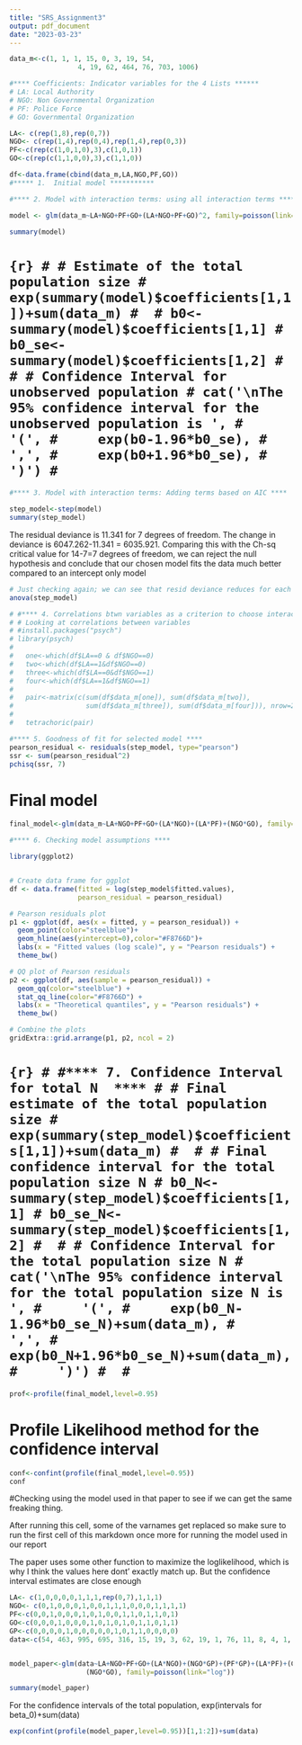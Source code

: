 ---
title: "SRS_Assignment3"
output: pdf_document
date: "2023-03-23"
---
```{r}



data_m<-c(1, 1, 1, 15, 0, 3, 19, 54, 
                 4, 19, 62, 464, 76, 703, 1006)

#**** Coefficients: Indicator variables for the 4 Lists ******
# LA: Local Authority
# NGO: Non Governmental Organization
# PF: Police Force
# GO: Governmental Organization

LA<- c(rep(1,8),rep(0,7))
NGO<- c(rep(1,4),rep(0,4),rep(1,4),rep(0,3))
PF<-c(rep(c(1,0,1,0),3),c(1,0,1))
GO<-c(rep(c(1,1,0,0),3),c(1,1,0))

df<-data.frame(cbind(data_m,LA,NGO,PF,GO))
#***** 1.  Initial model ***********

```


```{r}
#**** 2. Model with interaction terms: using all interaction terms *****

model <- glm(data_m~LA+NGO+PF+GO+(LA+NGO+PF+GO)^2, family=poisson(link="log"))

summary(model)

```

# ```{r}
# # Estimate of the total population size
# exp(summary(model)$coefficients[1,1])+sum(data_m)
# 
# b0<-summary(model)$coefficients[1,1]
# b0_se<-summary(model)$coefficients[1,2]
# 
# # Confidence Interval for unobserved population
# cat('\nThe 95% confidence interval for the unobserved population is ',
#     '(',
#     exp(b0-1.96*b0_se),
#     ',',
#     exp(b0+1.96*b0_se),
#     ')')
# ```


```{r}
#**** 3. Model with interaction terms: Adding terms based on AIC ****

step_model<-step(model)
summary(step_model)
```
The residual deviance is 11.341 for 7 degrees of freedom. The change in deviance is 6047.262-11.341 = 6035.921. 
Comparing this with the Ch-sq critical value for 14-7=7 degrees of freedom, we can reject the null hypothesis and conclude
that our chosen model fits the data much better compared to an intercept only model

```{r}
# Just checking again; we can see that resid deviance reduces for each term added
anova(step_model)
```


```{r}
# #**** 4. Correlations btwn variables as a criterion to choose interactions ****
# # Looking at correlations between variables
# #install.packages("psych")
# library(psych)
# 
#   one<-which(df$LA==0 & df$NGO==0)
#   two<-which(df$LA==1&df$NGO==0)
#   three<-which(df$LA==0&df$NGO==1)
#   four<-which(df$LA==1&df$NGO==1)
# 
#   pair<-matrix(c(sum(df$data_m[one]), sum(df$data_m[two]),
#                  sum(df$data_m[three]), sum(df$data_m[four])), nrow=2)
# 
#   tetrachoric(pair)
```


```{r}
#**** 5. Goodness of fit for selected model ****
pearson_residual <- residuals(step_model, type="pearson")
ssr <- sum(pearson_residual^2) 
pchisq(ssr, 7)
```

# Final model
```{r}
final_model<-glm(data_m~LA+NGO+PF+GO+(LA*NGO)+(LA*PF)+(NGO*GO), family=poisson(link="log"))
```






```{r}
#**** 6. Checking model assumptions ****

library(ggplot2)


# Create data frame for ggplot
df <- data.frame(fitted = log(step_model$fitted.values),
                 pearson_residual = pearson_residual)

# Pearson residuals plot
p1 <- ggplot(df, aes(x = fitted, y = pearson_residual)) +
  geom_point(color="steelblue")+
  geom_hline(aes(yintercept=0),color="#F8766D")+
  labs(x = "Fitted values (log scale)", y = "Pearson residuals") +
  theme_bw()

# QQ plot of Pearson residuals
p2 <- ggplot(df, aes(sample = pearson_residual)) +
  geom_qq(color="steelblue") +
  stat_qq_line(color="#F8766D") +
  labs(x = "Theoretical quantiles", y = "Pearson residuals") +
  theme_bw()

# Combine the plots
gridExtra::grid.arrange(p1, p2, ncol = 2)


```

# ```{r}
# #**** 7. Confidence Interval for total N  ****
# # Final estimate of the total population size
# exp(summary(step_model)$coefficients[1,1])+sum(data_m)
# 
# # Final confidence interval for the total population size N
# b0_N<-summary(step_model)$coefficients[1,1]
# b0_se_N<-summary(step_model)$coefficients[1,2]
# 
# # Confidence Interval for the total population size N
# cat('\nThe 95% confidence interval for the total population size N is ',
#     '(',
#     exp(b0_N-1.96*b0_se_N)+sum(data_m),
#     ',',
#     exp(b0_N+1.96*b0_se_N)+sum(data_m),
#     ')')
# 
# ```


```{r}
prof<-profile(final_model,level=0.95)
```


# Profile Likelihood method for the confidence interval
```{r}

conf<-confint(profile(final_model,level=0.95))
conf
```
#Checking using the model used in that paper to see if we can get the same freaking thing.

After running this cell, some of the varnames get replaced so make sure to run the first cell of this markdown
once more for running the model used in our report

The paper uses some other function to maximize the loglikelihood, which is why I think the values here dont'
exactly match up. But the confidence interval estimates are close enough
```{r}

LA<- c(1,0,0,0,0,1,1,1,rep(0,7),1,1,1)
NGO<- c(0,1,0,0,0,1,0,0,1,1,1,0,0,0,1,1,1,1)
PF<-c(0,0,1,0,0,0,1,0,1,0,0,1,1,0,1,1,0,1)
GO<-c(0,0,0,1,0,0,0,1,0,1,0,1,0,1,1,0,1,1)
GP<-c(0,0,0,0,1,0,0,0,0,0,1,0,1,1,0,0,0,0)
data<-c(54, 463, 995, 695, 316, 15, 19, 3, 62, 19, 1, 76, 11, 8, 4, 1, 1, 1)


model_paper<-glm(data~LA+NGO+PF+GO+(LA*NGO)+(NGO*GP)+(PF*GP)+(LA*PF)+(GO*GP)+
                   (NGO*GO), family=poisson(link="log"))

summary(model_paper)
```
For the confidence intervals of the total population, exp(intervals for beta_0)+sum(data)
```{r}
exp(confint(profile(model_paper,level=0.95))[1,1:2])+sum(data)
```
